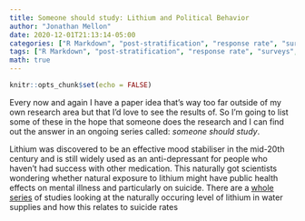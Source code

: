 ```yaml
---
title: Someone should study: Lithium and Political Behavior
author: "Jonathan Mellon"
date: 2020-12-01T21:13:14-05:00
categories: ["R Markdown", "post-stratification", "response rate", "surveys", "weighting", "raking"]
tags: ["R Markdown", "post-stratification", "response rate", "surveys", "weighting", "raking"]
math: true
---
```


```r
knitr::opts_chunk$set(echo = FALSE)
```

Every now and again I have a paper idea that's way too far outside of my own research area but that I'd love to see the results of. So I'm going to list some of these in the hope that someone does the research and I can find out the answer in an ongoing series called: *someone should study*. 

Lithium was discovered to be an effective mood stabiliser in the mid-20th century and is still widely used as an anti-depressant for people who haven't had success with other medication. This naturally got scientists wondering  whether natural exposure to lithium might have public health effects on mental illness and particularly on suicide. 
There are a [whole](https://www.sciencedirect.com/science/article/pii/S002239561200372X) [series](https://www.cambridge.org/core/journals/the-british-journal-of-psychiatry/article/lithium-levels-in-drinking-water-and-risk-of-suicide/7C18AC894A0141D3D89B27282AF35DB2) of studies looking at the naturally occuring level of lithium in water supplies and how this relates to suicide rates 
